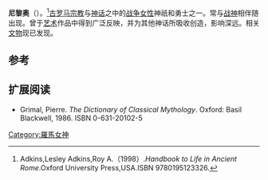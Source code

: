 {{Infobox deity|type=roman
| name = 尼黎奥
|god_of=战争女神|consorts=[[玛尔斯|玛尔斯]]}}
'''尼黎奥'''（{{lang-en|Nerio}}）。<ref>Adkins,Lesley Adkins,Roy A.（1998）.''Handbook to Life in Ancient Rome''.Oxford University Press,USA.ISBN 9780195123326.</ref>[[古罗马|古罗马]][[宗教|宗教]]与[[神话|神话]]之中的[[战争|战争]][[女性|女性]]神祇和勇士之一。常与[[战神|战神]]相伴随出现。曾于[[艺术|艺术]]作品中得到广泛反映，并为其他神话所吸收创造，影响深远。相关[[文物|文物]]现已发现。

== 参考 ==
{{reflist}}

==扩展阅读==
*Grimal, Pierre. ''The Dictionary of Classical Mythology''. Oxford: Basil Blackwell, 1986. ISBN 0-631-20102-5

[[Category:羅馬女神|Category:羅馬女神]]